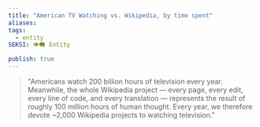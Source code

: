 ```yaml
---
title: "American TV Watching vs. Wikipedia, by time spent"
aliases: 
tags:
  - entity
SEKSI: 👁️‍🗨️ Entity

publish: true
---
```



> "Americans watch 200 billion hours of television every year. Meanwhile, the whole Wikipedia project — every page, every edit, every line of code, and every translation — represents the result of roughly 100 million hours of human thought. Every year, we therefore devote ~2,000 Wikipedia projects to watching television."
